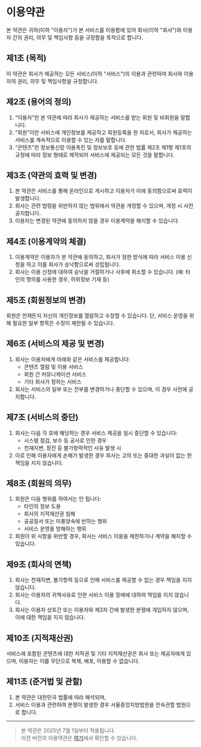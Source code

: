 # 이용약관

본 약관은 귀하(이하 "이용자")가 본 서비스를 이용함에 있어 회사(이하 "회사")와 이용자 간의 권리, 의무 및 책임사항 등을 규정함을 목적으로 합니다.

## 제1조 (목적)

이 약관은 회사가 제공하는 모든 서비스(이하 "서비스")의 이용과 관련하여 회사와 이용자의 권리, 의무 및 책임사항을 규정합니다.

## 제2조 (용어의 정의)

1. “이용자”란 본 약관에 따라 회사가 제공하는 서비스를 받는 회원 및 비회원을 말합니다.
2. “회원”이란 서비스에 개인정보를 제공하고 회원등록을 한 자로서, 회사가 제공하는 서비스를 계속적으로 이용할 수 있는 자를 말합니다.
3. “콘텐츠”란 정보통신망 이용촉진 및 정보보호 등에 관한 법률 제2조 제1항 제1호의 규정에 따라 정보 형태로 제작되어 서비스에 제공되는 모든 것을 말합니다.

## 제3조 (약관의 효력 및 변경)

1. 본 약관은 서비스를 통해 온라인으로 게시하고 이용자가 이에 동의함으로써 효력이 발생합니다.
2. 회사는 관련 법령을 위반하지 않는 범위에서 약관을 개정할 수 있으며, 개정 시 사전 공지합니다.
3. 이용자는 변경된 약관에 동의하지 않을 경우 이용계약을 해지할 수 있습니다.

## 제4조 (이용계약의 체결)

1. 이용계약은 이용자가 본 약관에 동의하고, 회사가 정한 방식에 따라 서비스 이용 신청을 하고 이를 회사가 승낙함으로써 성립됩니다.
2. 회사는 이용 신청에 대하여 승낙을 거절하거나 사후에 취소할 수 있습니다. (예: 타인의 명의를 사용한 경우, 허위정보 기재 등)

## 제5조 (회원정보의 변경)

회원은 언제든지 자신의 개인정보를 열람하고 수정할 수 있습니다. 단, 서비스 운영을 위해 필요한 일부 항목은 수정이 제한될 수 있습니다.

## 제6조 (서비스의 제공 및 변경)

1. 회사는 이용자에게 아래와 같은 서비스를 제공합니다:
    - 콘텐츠 열람 및 이용 서비스
    - 회원 간 커뮤니케이션 서비스
    - 기타 회사가 정하는 서비스
2. 회사는 서비스의 일부 또는 전부를 변경하거나 중단할 수 있으며, 이 경우 사전에 공지합니다.

## 제7조 (서비스의 중단)

1. 회사는 다음 각 호에 해당하는 경우 서비스 제공을 일시 중단할 수 있습니다:
    - 시스템 점검, 보수 등 공사로 인한 경우
    - 천재지변, 정전 등 불가항력적인 사유 발생 시
2. 이로 인해 이용자에게 손해가 발생한 경우 회사는 고의 또는 중대한 과실이 없는 한 책임을 지지 않습니다.

## 제8조 (회원의 의무)

1. 회원은 다음 행위를 하여서는 안 됩니다:
    - 타인의 정보 도용
    - 회사의 지적재산권 침해
    - 공공질서 또는 미풍양속에 반하는 행위
    - 서비스 운영을 방해하는 행위
2. 회원이 위 사항을 위반할 경우, 회사는 서비스 이용을 제한하거나 계약을 해지할 수 있습니다.

## 제9조 (회사의 면책)

1. 회사는 천재지변, 불가항력 등으로 인해 서비스를 제공할 수 없는 경우 책임을 지지 않습니다.
2. 회사는 이용자의 귀책사유로 인한 서비스 이용 장애에 대하여 책임을 지지 않습니다.
3. 회사는 이용자 상호간 또는 이용자와 제3자 간에 발생한 분쟁에 개입하지 않으며, 이에 대한 책임을 지지 않습니다.

## 제10조 (지적재산권)

서비스에 포함된 콘텐츠에 대한 저작권 및 기타 지적재산권은 회사 또는 제공자에게 있으며, 이용자는 이를 무단으로 복제, 배포, 이용할 수 없습니다.

## 제11조 (준거법 및 관할)

1. 본 약관은 대한민국 법률에 따라 해석되며,
2. 서비스 이용과 관련하여 분쟁이 발생한 경우 서울중앙지방법원을 전속관할 법원으로 합니다.

---

> 본 약관은 2025년 7월 1일부터 적용됩니다.  
> 이전 버전의 이용약관은 [여기](#)에서 확인할 수 있습니다.

